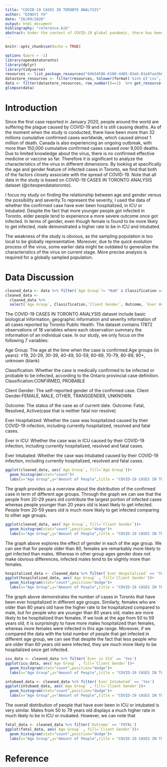 ```yaml
---
title: "COVID-19 CASES IN TORONTO ANALYSIS"
author: "DINGYI YU"
date: "26/09/2020"
output: html_document
bibliography: "reference.bib"
abstract: Under the context of COVID-19 global pandemic, there has been over 150,000 cumulative confirmed cases in Canada, including more than 15,000 cumulative confirmed cases in Toronto. This analysis aims to explore how a person's age and gender could affect the chance and severity of COVID-19 infection based on COVID-19 CASES IN TORONTO ANALYSIS dataset (@citeopendatatoronto). We find that the role of gender is remarkably associated with age ranges. The finding have implications for understanding the characteristic of the virus.  
---
```


```r
knitr::opts_chunk$set(echo = TRUE)
```


```r
options (warn = -1)
library(opendatatoronto)
library(dplyr)
library(tidyverse)
resources <- list_package_resources("64b54586-6180-4485-83eb-81e8fae3b8fe")
datastore_resources <- filter(resources, tolower(format) %in% c('csv', 'geojson'))
data <- filter(datastore_resources, row_number()==1)  %>% get_resource()
glimpse(data)

```


# Introduction

Since the first case reported in January 2020, people around the world are suffering the plague caused by COVID-19 and it is still causing deaths. As of the moment when the study is conducted, there have been more than 32 millions cumulative confirmed cases worldwide, which caused almost 1 million of death. Canada is also experiencing an ongoing outbreak, with more than 150,000 cumulative confirmed cases caused over 9,000 deaths. Due to limited knowledge about the virus, there is no confirmed effective medicine or vaccine so far. Therefore it is significant to analyze the characteristics of the virus in different dimensions. By looking at specifically the age and gender feature of infected cases in Toronto, we find that both of the factors closely associate with the spread of COVID-19. Note that all data in the study is based on COVID-19 CASES IN TORONTO ANALYSIS dataset (@citeopendatatoronto).

I focus my study on finding the relationship between age and gender versus the possibility and severity.To represent the severity, I used the data of whether the confirmed case have ever been hospitalized, in ICU or Intubated. Despite the fact that more younger people got infected in Toronto, elder people tend to experience a more severe outcome once got infected. In terms of gender, even though female is found to be more likely to get infected, male demonstrated a higher rate to be in ICU and intubated. 

The weakness of the study is obvious, as the sampling population is too local to be globally representative. Moreover, due to the quick evolution process of the virus, some earlier data might be outdated to generalize the characteristics of the virus on current stage. More precise analysis is required for a globally sampled population. 


# Data Discussion

```r
cleaned_data <- data %>% filter(`Age Group`!= "NaN" & Classification == "CONFIRMED")
cleaned_data <- 
  cleaned_data %>% 
  select(`Age Group`, Classification,`Client Gender`, Outcome, `Ever Hospitalized`, `Ever in ICU`, `Ever Intubated`)
```

The COVID-19 CASES IN TORONTO ANALYSIS dataset include basic biological information, geographic information and severity information of all cases reported by Toronto Public Health. The dataset contains 17872 observations of 18 variables where each observation summary the information of an individual case. In our study, we only focus on the following 7 variables:

Age Group: The age at the time when the case is confirmed.Age groups (in years): ≤19, 20-29, 30-39, 40-49, 50-59, 60-69, 70-79, 80-89, 90+, unknown (blank)

Classification: Whether the case is medically confirmed to be infected or probable to be infected, according to the Ontario provincial case definition. Classification:CONFIRMED, PROBABLE

Client Gender: The self-reported gender of the confirmed case. Client Gender:FEMALE, MALE, OTHER, TRANSGENDER, UNKNOWN

Outcome: The status of the case as of current date. Outcome: Fatal, Resolved, Active(case that is neither fatal nor resolve)

Ever Hospitalized: Whether the case was hospitalized caused by their COVID-19 infection, including currently hospitalized, resolved and fatal cases.

Ever in ICU: Whether the case was in ICU caused by their COVID-19 infection, including currently hospitalized, resolved and fatal cases.

Ever Intubated: Whether the case was Intubated caused by their COVID-19 infection, including currently hospitalized, resolved and fatal cases.


```r

ggplot(cleaned_data, aes(`Age Group`, fill=`Age Group`))+
  geom_histogram(stat="count")+
  labs(x="Age Group",y="Amount of People",title = "COVID-19 CASES IN TORONTO WITH DIFFERENT AGE GROUP",caption = "Source: Toronto Public Health, 2020.")+ coord_flip()
```



The graph provides us a overview about the distribution of the confirmed case in term of different age groups. Through the graph we can see that the people from 20-29 years old contribute the largest portion of infected cases whereas people younger than 20 years old is least likely to get infected. People from 20-59 years old is much more likely to get infected comparing to other age groups. 


```r
ggplot(cleaned_data, aes(`Age Group`, fill=`Client Gender`))+
  geom_histogram(stat="count",position="dodge")+
  labs(x="Age Group",y="Amount of People",title = "COVID-19 CASES IN TORONTO WITH DIFFERENT AGE GROUP",subtitle = "Classified by Gender",caption = "Source: Toronto Public Health, 2020.")+ coord_flip()
```

The graph above explores the effect of gender in each of the age group. We can see that for people older than 80, females are remarkably more likely to get infected than males. Whereas in other group ages gender does not make obvious differences, infected males tend to be slightly more than females.



```r

hospitalized_data <- cleaned_data %>% filter(`Ever Hospitalized` == 'Yes')
ggplot(hospitalized_data, aes(`Age Group` , fill=`Client Gender`))+
  geom_histogram(stat="count",position="dodge")+
  labs(x="Age Group",y="Amount of People",title = "COVID-19 CASES IN TORONTO WITH DIFFERENT AGE GROUP",subtitle ="Ever Hospitalized", caption = "Source: Toronto Public Health, 2020.")+ coord_flip()
```

The graph above demonstrates the number of cases in Toronto that have been ever hospitalized in different age groups. Similarly, females who are older than 80 years old have the higher rate to be hospitalized compared to male, but for people who are younger than 80 years old, males are more likely to be hospitalized than females. If we look at the age from 50 to 59 years old, it is surprisingly to have more males hospitalized than females, whereas more females were infected in this age range. 
Moreover, if we compared the data with the total number of people that get infected in different age group, we can see that despite the fact that less people who are older than 60 years old were infected, they are much more likely to be hospitalized once get infected. 



```r
icu_data <- cleaned_data %>% filter(`Ever in ICU` == 'Yes')
ggplot(icu_data, aes(`Age Group` , fill=`Client Gender`))+
  geom_histogram(stat="count",position="dodge")+
  labs(x="Age Group",y="Amount of People",title = "COVID-19 CASES IN TORONTO WITH DIFFERENT AGE GROUP",subtitle ="Ever in ICU",caption = "Source: Toronto Public Health, 2020.")+ coord_flip()
```

```r

intubaed_data <- cleaned_data %>% filter(`Ever Intubated` == 'Yes')
ggplot(intubaed_data, aes(`Age Group` , fill=`Client Gender`))+
  geom_histogram(stat="count",position="dodge")+
  labs(x="Age Group",y="Amount of People",title = "COVID-19 CASES IN TORONTO WITH DIFFERENT AGE GROUP",subtitle ="Ever Intubated",caption = "Source: Toronto Public Health, 2020.")+ coord_flip()
```


The overall distribution of people that have ever been in ICU or intubated is very similar. Males from 50 to 79 years old displays a much higher rate in much likely to be in ICU or inubated. However, we can note that








```r
fatal_data <- cleaned_data %>% filter(`Outcome` == 'FATAL')
ggplot(fatal_data, aes(`Age Group` , fill=`Client Gender`))+
  geom_histogram(stat="count",position="dodge")+
  labs(x="Age Group",y="Amount of People",title = "COVID-19 CASES IN TORONTO WITH DIFFERENT AGE GROUP",caption = "Source: Toronto Public Health, 2020.")+ coord_flip()
```












# Reference
